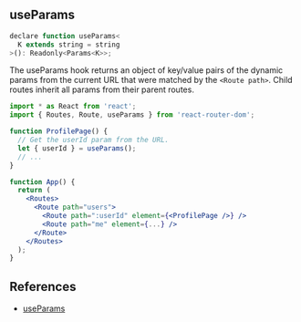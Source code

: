 ## useParams

```js filename="Type declaration"
declare function useParams<
  K extends string = string
>(): Readonly<Params<K>>;

```

The useParams hook returns an object of key/value pairs of the dynamic params from the current URL that were matched by the `<Route path>`. Child routes inherit all params from their parent routes.

```jsx
import * as React from 'react';
import { Routes, Route, useParams } from 'react-router-dom';

function ProfilePage() {
  // Get the userId param from the URL.
  let { userId } = useParams();
  // ...
}

function App() {
  return (
    <Routes>
      <Route path="users">
        <Route path=":userId" element={<ProfilePage />} />
        <Route path="me" element={...} />
      </Route>
    </Routes>
  );
}
```

## References

- [useParams](https://reactrouter.com/en/6.22.1/hooks/use-params#useparams)
